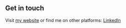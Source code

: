 ## Get in touch

Visit [my website](https://github.com/TonyDeleo98) or find me on other platforms: [LinkedIn](https://www.linkedin.com/in/antonio-deleo-464780286/)
